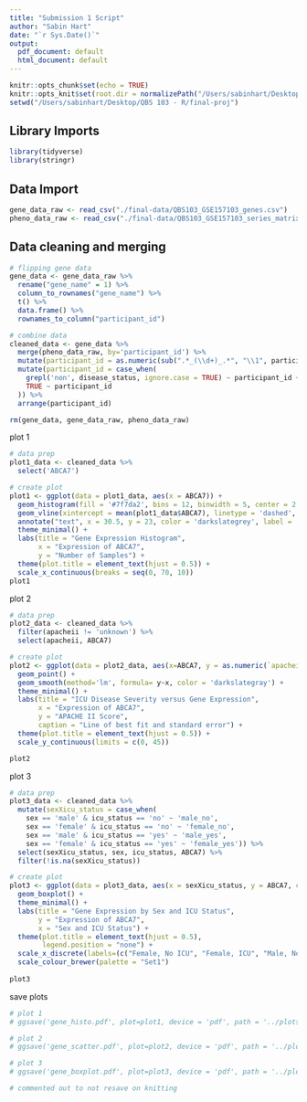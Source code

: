 ```yaml
---
title: "Submission 1 Script"
author: "Sabin Hart"
date: "`r Sys.Date()`"
output:
  pdf_document: default
  html_document: default
---
```


```r
knitr::opts_chunk$set(echo = TRUE)
knitr::opts_knit$set(root.dir = normalizePath("/Users/sabinhart/Desktop/QBS 103 - R/final-proj"))
setwd("/Users/sabinhart/Desktop/QBS 103 - R/final-proj")
```

## Library Imports
```r
library(tidyverse)
library(stringr)
```

## Data Import
```r
gene_data_raw <- read_csv("./final-data/QBS103_GSE157103_genes.csv")
pheno_data_raw <- read_csv("./final-data/QBS103_GSE157103_series_matrix.csv")
```

## Data cleaning and merging
```r

# flipping gene data 
gene_data <- gene_data_raw %>% 
  rename("gene_name" = 1) %>% 
  column_to_rownames("gene_name") %>% 
  t() %>% 
  data.frame() %>% 
  rownames_to_column("participant_id")

# combine data
cleaned_data <- gene_data %>% 
  merge(pheno_data_raw, by='participant_id') %>% 
  mutate(participant_id = as.numeric(sub(".*_(\\d+)_.*", "\\1", participant_id))) %>%
  mutate(participant_id = case_when(
    grepl('non', disease_status, ignore.case = TRUE) ~ participant_id + 200,
    TRUE ~ participant_id
  )) %>% 
  arrange(participant_id)

rm(gene_data, gene_data_raw, pheno_data_raw)
```

plot 1
```r
# data prep
plot1_data <- cleaned_data %>% 
  select('ABCA7')

# create plot
plot1 <- ggplot(data = plot1_data, aes(x = ABCA7)) +
  geom_histogram(fill = '#7f7da2', bins = 12, binwidth = 5, center = 2.5) +
  geom_vline(xintercept = mean(plot1_data$ABCA7), linetype = 'dashed', color = 'darkslategrey') +
  annotate("text", x = 30.5, y = 23, color = 'darkslategrey', label = 'Mean expression') +
  theme_minimal() +
  labs(title = "Gene Expression Histogram",
       x = "Expression of ABCA7",
       y = "Number of Samples") +
  theme(plot.title = element_text(hjust = 0.5)) +
  scale_x_continuous(breaks = seq(0, 70, 10))
plot1
```


plot 2
```r

# data prep
plot2_data <- cleaned_data %>% 
  filter(apacheii != 'unknown') %>% 
  select(apacheii, ABCA7)

# create plot
plot2 <- ggplot(data = plot2_data, aes(x=ABCA7, y = as.numeric(`apacheii`))) +
  geom_point() +
  geom_smooth(method='lm', formula= y~x, color = 'darkslategray') +
  theme_minimal() +
  labs(title = "ICU Disease Severity versus Gene Expression",
       x = "Expression of ABCA7",
       y = "APACHE II Score",
       caption = "Line of best fit and standard error") +
  theme(plot.title = element_text(hjust = 0.5)) +
  scale_y_continuous(limits = c(0, 45))

plot2
```

plot 3
```r

# data prep
plot3_data <- cleaned_data %>% 
  mutate(sexXicu_status = case_when(
    sex == 'male' & icu_status == 'no' ~ 'male_no',
    sex == 'female' & icu_status == 'no' ~ 'female_no',
    sex == 'male' & icu_status == 'yes' ~ 'male_yes',
    sex == 'female' & icu_status == 'yes' ~ 'female_yes')) %>% 
  select(sexXicu_status, sex, icu_status, ABCA7) %>% 
  filter(!is.na(sexXicu_status))

# create plot
plot3 <- ggplot(data = plot3_data, aes(x = sexXicu_status, y = ABCA7, color = sexXicu_status)) +
  geom_boxplot() +
  theme_minimal() +
  labs(title = "Gene Expression by Sex and ICU Status",
       y = "Expression of ABCA7",
       x = "Sex and ICU Status") +
  theme(plot.title = element_text(hjust = 0.5),
        legend.position = "none") +
  scale_x_discrete(labels=(c("Female, No ICU", "Female, ICU", "Male, No ICU", 'Male, ICU'))) +
  scale_colour_brewer(palette = "Set1")
  
plot3
```

save plots
```r

# plot 1
# ggsave('gene_histo.pdf', plot=plot1, device = 'pdf', path = '../plots')

# plot 2
# ggsave('gene_scatter.pdf', plot=plot2, device = 'pdf', path = '../plots')

# plot 3
# ggsave('gene_boxplot.pdf', plot=plot3, device = 'pdf', path = '../plots')

# commented out to not resave on knitting

```










